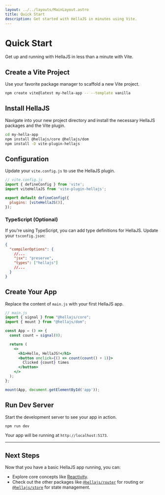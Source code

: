 ```yaml
---
layout: ../../layouts/MainLayout.astro
title: Quick Start
description: Get started with HellaJS in minutes using Vite.
---
```


# Quick Start

Get up and running with HellaJS in less than a minute with Vite.

## Create a Vite Project

Use your favorite package manager to scaffold a new Vite project.

```bash
npm create vite@latest my-hella-app -- --template vanilla
```

## Install HellaJS

Navigate into your new project directory and install the necessary HellaJS packages and the Vite plugin.

```bash
cd my-hella-app
npm install @hellajs/core @hellajs/dom
npm install -D vite-plugin-hellajs
```

## Configuration

Update your `vite.config.js` to use the HellaJS plugin.

```js
// vite.config.js
import { defineConfig } from 'vite';
import viteHellaJS from 'vite-plugin-hellajs';

export default defineConfig({
  plugins: [viteHellaJS()],
});
```

### TypeScript (Optional)

If you're using TypeScript, you can add type definitions for HellaJS. Update your `tsconfig.json`:

```json
{
  "compilerOptions": {
    //...
    "jsx": "preserve",
    "types": ["hellajs"]
    //...
  }
}
```

## Create Your App

Replace the content of `main.js` with your first HellaJS app.

```jsx
// main.js
import { signal } from "@hellajs/core";
import { mount } from "@hellajs/dom";

const App = () => {
  const count = signal(0);

  return (
    <>
      <h1>Hello, HellaJS!</h1>
      <button onclick={() => count(count() + 1)}>
        Clicked {count} times
      </button>
    </>
  );
};

mount(App, document.getElementById('app'));
```

## Run Dev Server

Start the development server to see your app in action.

```bash
npm run dev
```

Your app will be running at `http://localhost:5173`.

---

## Next Steps

Now that you have a basic HellaJS app running, you can:

- Explore core concepts like [Reactivity](/learn/concepts/reactivity).
- Check out the other packages like [`@hellajs/router`](/packages/router) for routing or [`@hellajs/store`](/packages/store) for state management.
